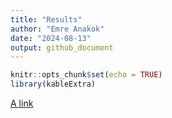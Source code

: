 ```yaml
---
title: "Results"
author: "Emre Anakok"
date: "2024-08-13"
output: github_document
---
```


```r
knitr::opts_chunk$set(echo = TRUE)
library(kableExtra)
```

[A link](simulation/results/Result.html)